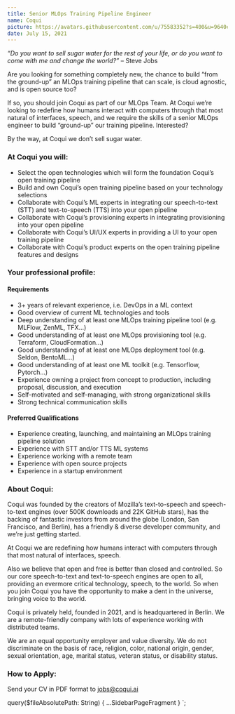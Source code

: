 ```yaml
---
title: Senior MLOps Training Pipeline Engineer
name: Coqui
picture: https://avatars.githubusercontent.com/u/75583352?s=400&u=9640c480b84c161c8976d1ebbf2ec3f803f9d82e&v=4
date: July 15, 2021
---
```



_“Do you want to sell sugar water for the rest of your life, or do you want to come with me and change the world?”_
– Steve Jobs

Are you looking for something completely new, the chance to build “from the ground-up” an MLOps training pipeline
that can scale, is cloud agnostic, and is open source too?

If so, you should join Coqui as part of our MLOps Team. At Coqui we’re looking to redefine how humans interact
with computers through that most natural of interfaces, speech, and we require the skills of a senior MLOps
engineer to build “ground-up” our training pipeline. Interested?

By the way, at Coqui we don’t sell sugar water.

<!-- markdownlint-disable no-trailing-punctuation -->

### At Coqui you will:

- Select the open technologies which will form the foundation Coqui’s open training pipeline
- Build and own Coqui’s open training pipeline based on your technology selections
- Collaborate with Coqui’s ML experts in integrating our speech-to-text (STT) and text-to-speech (TTS) into your open pipeline
- Collaborate with Coqui’s provisioning experts in integrating provisioning into your open pipeline
- Collaborate with Coqui’s UI/UX experts in providing a UI to your open training pipeline
- Collaborate with Coqui’s product experts on the open training pipeline features and designs

### Your professional profile:

#### Requirements

- 3+ years of relevant experience, i.e. DevOps in a ML context
- Good overview of current ML technologies and tools
- Deep understanding of at least one MLOps training pipeline tool (e.g. MLFlow, ZenML, TFX...)
- Good understanding of at least one MLOps provisioning tool (e.g. Terraform, CloudFormation…)
- Good understanding of at least one MLOps deployment tool (e.g. Seldon, BentoML…)
- Good understanding of at least one ML toolkit (e.g. Tensorflow, Pytorch...)
- Experience owning a project from concept to production, including proposal, discussion, and execution
- Self-motivated and self-managing, with strong organizational skills
- Strong technical communication skills

#### Preferred Qualifications

- Experience creating, launching, and maintaining an MLOps training pipeline solution
- Experience with STT and/or TTS ML systems
- Experience working with a remote team
- Experience with open source projects
- Experience in a startup environment

### About Coqui:

Coqui was founded by the creators of Mozilla’s text-to-speech and speech-to-text engines (over 500K downloads and
22K GitHub stars), has the backing of fantastic investors from around the globe (London, San Francisco, and Berlin),
has a friendly & diverse developer community, and we’re just getting started.

At Coqui we are redefining how humans interact with computers through that most natural of interfaces, speech.

Also we believe that open and free is better than closed and controlled. So our core speech-to-text and text-to-speech
engines are open to all, providing an evermore critical technology, speech, to the world. So when you join Coqui
you have the opportunity to make a dent in the universe, bringing voice to the world.

Coqui is privately held, founded in 2021, and is headquartered in Berlin. We are a remote-friendly company with lots
of experience working with distributed teams.

We are an equal opportunity employer and value diversity. We do not discriminate on the basis of race, religion,
color, national origin, gender, sexual orientation, age, marital status, veteran status, or disability status.

### How to Apply:

Send your CV in PDF format to jobs@coqui.ai

<!-- markdownlint-enable line-length -->

  query($fileAbsolutePath: String) {
    ...SidebarPageFragment
  }
`;

